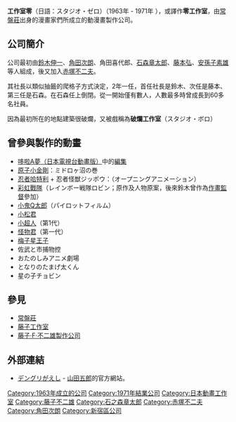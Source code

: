 {{unreferenced|time=2015-10-19T13:22:37+00:00}}
{{noteTA|G1=Anime}}
'''工作室零'''（日語：スタジオ・ゼロ）（1963年 - 1971年 ），或譯作'''零工作室'''，由[[常盤莊|常盤莊]]出身的漫畫家們所成立的動漫畫製作公司。

==公司簡介==
公司最初由[[鈴木伸一|鈴木伸一]]、[[角田次朗|角田次朗]]、角田喜代郎、[[石森章太郎|石森章太郎]]、[[藤本弘|藤本弘]]、[[安孫子素雄|安孫子素雄]]等人組成，後又加入[[赤塚不二夫|赤塚不二夫]]。

其社長以類似抽籤的爬格子方式決定，2年一任，首任社長是鈴木、次任是藤本、第三任是石森。在石森任上倒閉。從一開始僅有數人，人數最多時曾成長到60多名社員。

因為最初所在的地點建築很破爛，又被戲稱為'''破爛工作室'''（スタジオ・ボロ）

==曾參與製作的動畫==
*[[哆啦A夢_(電視動畫)#日本電視台版本|哆啦A夢（日本電視台動畫版）]]中的[[編集|編集]]
*[[原子小金剛|原子小金剛]]：ミドロヶ沼の巻 
*[[忍者哈特利|忍者哈特利]] + 忍者怪獣ジッポウ：（オープニングアニメーション） 
*[[彩虹戰隊|彩虹戰隊]]（レインボー戦隊ロビン；原作及人物原案，後來鈴木曾作為[[作畫監督|作畫監督]]參加） 
*[[小鬼Q太郎|小鬼Q太郎]]（パイロットフィルム） 
*[[阿松_(漫畫)|小松君]]
*[[小超人|小超人]]（第1代） 
*[[怪物君|怪物君]]（第一代） 
*[[梅子星王子|梅子星王子]] 
*佐武と市捕物控 
*おたのしみアニメ劇場 
*となりのたまげ太くん 
*星の子チョビン

==參見==
*[[常盤莊|常盤莊]]
*[[藤子工作室|藤子工作室]]
*[[藤子·F·不二雄製作公司|藤子·F·不二雄製作公司]]

==外部連結==
*[http://www.allnightpress.com/main/monologue/199903/studio_zero.htm デングリがえし] {{Wayback|url=http://www.allnightpress.com/main/monologue/199903/studio_zero.htm |date=20171230154013 }} - [[山田五郎|山田五郎]]的官方網站。

{{DEFAULTSORT:Studio Zero}}
[[Category:1963年成立的公司|Category:1963年成立的公司]]
[[Category:1971年結業公司|Category:1971年結業公司]]
[[Category:日本動畫工作室|Category:日本動畫工作室]]
[[Category:藤子不二雄|Category:藤子不二雄]]
[[Category:石之森章太郎|Category:石之森章太郎]]
[[Category:赤塚不二夫|Category:赤塚不二夫]]
[[Category:角田次朗|Category:角田次朗]]
[[Category:新宿區公司|Category:新宿區公司]]